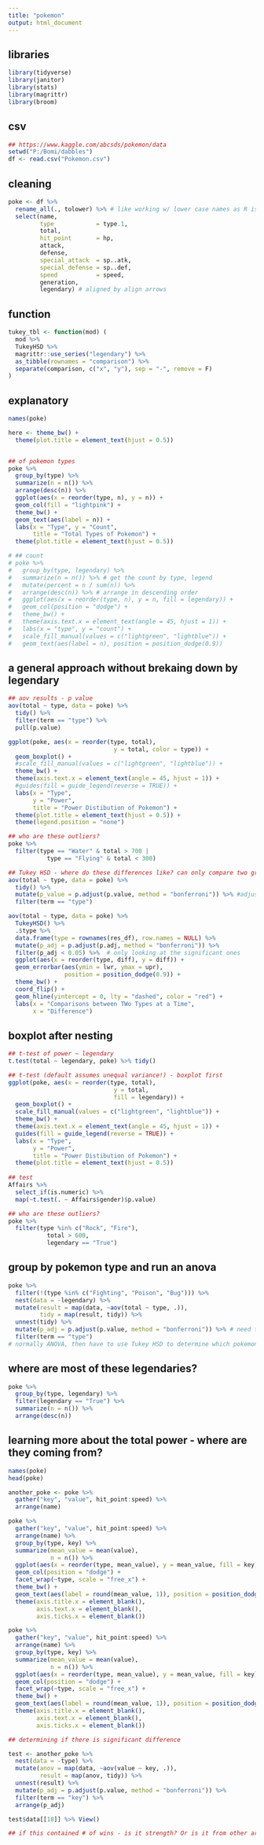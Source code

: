 ```yaml
---
title: "pokemon"
output: html_document
---
```


## libraries

```r
library(tidyverse)
library(janitor)
library(stats)
library(magrittr)
library(broom)
```

## csv 

```r
## https://www.kaggle.com/abcsds/pokemon/data
setwd("P:/Bomi/dabbles")
df <- read.csv("Pokemon.csv")

```

## cleaning

```r
poke <- df %>%
  rename_all(., tolower) %>% # like working w/ lower case names as R is case - sensitive
  select(name,
         type            = type.1,
         total,
         hit_point       = hp,
         attack,
         defense,
         special_attack  = sp..atk,
         special_defense = sp..def,
         speed           = speed,
         generation,
         legendary) # aligned by align arrows 
```

## function
```r
tukey_tbl <- function(mod) (
  mod %>% 
  TukeyHSD %>% 
  magrittr::use_series("legendary") %>% 
  as_tibble(rownames = "comparison") %>% 
  separate(comparison, c("x", "y"), sep = "-", remove = F)
)
```

## explanatory
```r
names(poke)

here <- theme_bw() +
  theme(plot.title = element_text(hjust = 0.5)) 


## of pokemon types
poke %>%
  group_by(type) %>%
  summarize(n = n()) %>%
  arrange(desc(n)) %>%
  ggplot(aes(x = reorder(type, n), y = n)) +
  geom_col(fill = "lightpink") + 
  theme_bw() +
  geom_text(aes(label = n)) +
  labs(x = "Type", y = "Count",
       title = "Total Types of Pokemon") +
  theme(plot.title = element_text(hjust = 0.5))

# ## count
# poke %>%
#   group_by(type, legendary) %>%
#   summarize(n = n()) %>% # get the count by type, legend
#   mutate(percent = n / sum(n)) %>%
#   arrange(desc(n)) %>% # arrange in descending order
#   ggplot(aes(x = reorder(type, n), y = n, fill = legendary)) +
#   geom_col(position = "dodge") +
#   theme_bw() +
#   theme(axis.text.x = element_text(angle = 45, hjust = 1)) +
#   labs(x = "type", y = "count") +
#   scale_fill_manual(values = c("lightgreen", "lightblue")) +
#   geom_text(aes(label = n), position = position_dodge(0.9))
```


## a general approach without brekaing down by legendary

```r
## aov results - p value
aov(total ~ type, data = poke) %>%
  tidy() %>%
  filter(term == "type") %>%
  pull(p.value)

ggplot(poke, aes(x = reorder(type, total), 
                              y = total, color = type)) +
  geom_boxplot() +
  #scale_fill_manual(values = c("lightgreen", "lightblue")) +
  theme_bw() +
  theme(axis.text.x = element_text(angle = 45, hjust = 1)) +
  #guides(fill = guide_legend(reverse = TRUE)) +
  labs(x = "Type", 
       y = "Power",
       title = "Power Distibution of Pokemon") + 
  theme(plot.title = element_text(hjust = 0.5)) +
  theme(legend.position = "none")

## who are these outliers?
poke %>% 
  filter(type == "Water" & total > 700 |
           type == "Flying" & total < 300)

## Tukey HSD - where do these differences like? can only compare two groups at a time
aov(total ~ type, data = poke) %>%
  tidy() %>%
  mutate(p_value = p.adjust(p.value, method = "bonferroni")) %>% #adjust p value for multiple comparisons
  filter(term == "type") 

aov(total ~ type, data = poke) %>%
  TukeyHSD() %>% 
  .$type %>%
  data.frame(type = rownames(res_df), row.names = NULL) %>% 
  mutate(p_adj = p.adjust(p.adj, method = "bonferroni")) %>% 
  filter(p_adj < 0.05) %>%  # only looking at the significant ones
  ggplot(aes(x = reorder(type, diff), y = diff)) +
  geom_errorbar(aes(ymin = lwr, ymax = upr), 
                position = position_dodge(0.9)) +
  theme_bw() +
  coord_flip() +
  geom_hline(yintercept = 0, lty = "dashed", color = "red") +
  labs(x = "Comparisons between TWo Types at a Time",
       x = "Difference")

```

## boxplot after nesting

```r
## t-test of power ~ legendary
t.test(total ~ legendary, poke) %>% tidy()

## t-test (default assumes unequal variance!) - boxplot first
ggplot(poke, aes(x = reorder(type, total), 
                              y = total, 
                              fill = legendary)) +
  geom_boxplot() +
  scale_fill_manual(values = c("lightgreen", "lightblue")) +
  theme_bw() +
  theme(axis.text.x = element_text(angle = 45, hjust = 1)) +
  guides(fill = guide_legend(reverse = TRUE)) +
  labs(x = "Type", 
       y = "Power",
       title = "Power Distibution of Pokemon") + 
  theme(plot.title = element_text(hjust = 0.5))
  
## test
Affairs %>%
  select_if(is.numeric) %>%
  map(~t.test(. ~ Affairs$gender)$p.value)

## who are these outliers?
poke %>%
  filter(type %in% c("Rock", "Fire"),
           total > 600,
           legendary == "True")
```

## group by pokemon type and run an anova

```r
poke %>%
  filter(!(type %in% c("Fighting", "Poison", "Bug"))) %>% 
  nest(data = -legendary) %>%
  mutate(result = map(data, ~aov(total ~ type, .)),
         tidy = map(result, tidy)) %>%
  unnest(tidy) %>%
  mutate(p_adj = p.adjust(p.value, method = "bonferroni")) %>% # need to adjust p-values for running multiple independent test simultaneously 
  filter(term == "type")
# normally ANOVA, then have to use Tukey HSD to determine which pokemon types have difference but no need as p_adj > 0.05
```


## where are most of these legendaries?
```r
poke %>%
  group_by(type, legendary) %>%
  filter(legendary == "True") %>%
  summarize(n = n()) %>%
  arrange(desc(n))
```


## learning more about the total power - where are they coming from?

```r
names(poke)
head(poke)

another_poke <- poke %>%
  gather("key", "value", hit_point:speed) %>%
  arrange(name)

poke %>%
  gather("key", "value", hit_point:speed) %>%
  arrange(name) %>%
  group_by(type, key) %>%
  summarize(mean_value = mean(value),
            n = n()) %>%
  ggplot(aes(x = reorder(type, mean_value), y = mean_value, fill = key)) +
  geom_col(position = "dodge") +
  facet_wrap(~type, scale = "free_x") +
  theme_bw() +
  geom_text(aes(label = round(mean_value, 1)), position = position_dodge(0.9)) +
  theme(axis.title.x = element_blank(),
        axis.text.x = element_blank(),
        axis.ticks.x = element_blank())

poke %>%
  gather("key", "value", hit_point:speed) %>%
  arrange(name) %>%
  group_by(type, key) %>%
  summarize(mean_value = mean(value),
            n = n()) %>%
  ggplot(aes(x = reorder(type, mean_value), y = mean_value, fill = key)) +
  geom_col(position = "dodge") +
  facet_wrap(~type, scale = "free_x") +
  theme_bw() +
  geom_text(aes(label = round(mean_value, 1)), position = position_dodge(0.9)) +
  theme(axis.title.x = element_blank(),
        axis.text.x = element_blank(),
        axis.ticks.x = element_blank())

## determining if there is significant difference

test <- another_poke %>%
  nest(data = -type) %>%
  mutate(anov = map(data, ~aov(value ~ key, .)),
         result = map(anov, tidy)) %>%
  unnest(result) %>%
  mutate(p_adj = p.adjust(p.value, method = "bonferroni")) %>%
  filter(term == "key") %>%
  arrange(p_adj)

test$data[[18]] %>% View()

## if this contained # of wins - is it strength? Or is it from other areas, perhaps even who this pokemon challenged via permutations, that could inform much and not just about strength. For now though, this evidence suggests that pokemons. You wonder how pokemon bugs lived for this long and was not extinguished by natural selection - possibly other pokemons did not see worth in fighting
```

